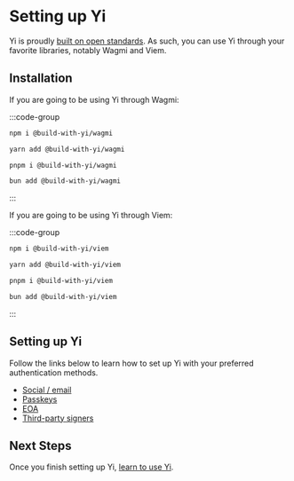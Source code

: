 # Setting up Yi

Yi is proudly [built on open standards](/sdk/yi-vs-others).  As such, you can use Yi through your favorite libraries, notably Wagmi and Viem.

## Installation

If you are going to be using Yi through Wagmi:

:::code-group

```bash [npm]
npm i @build-with-yi/wagmi
```

```bash [yarn]
yarn add @build-with-yi/wagmi
```

```bash [pnpm]
pnpm i @build-with-yi/wagmi
```

```bash [bun]
bun add @build-with-yi/wagmi
```

:::

If you are going to be using Yi through Viem:

:::code-group

```bash [npm]
npm i @build-with-yi/viem
```

```bash [yarn]
yarn add @build-with-yi/viem
```

```bash [pnpm]
pnpm i @build-with-yi/viem
```

```bash [bun]
bun add @build-with-yi/viem
```

:::

## Setting up Yi

Follow the links below to learn how to set up Yi with your preferred authentication methods.

- [Social / email](/sdk/setting-up-yi/social)
- [Passkeys](/sdk/setting-up-yi/passkeys)
- [EOA](/sdk/setting-up-yi/eoa)
- [Third-party signers](/sdk/setting-up-yi/third-party-signers)

## Next Steps

Once you finish setting up Yi, [learn to use Yi](/sdk/using-yi/basic-usage).
